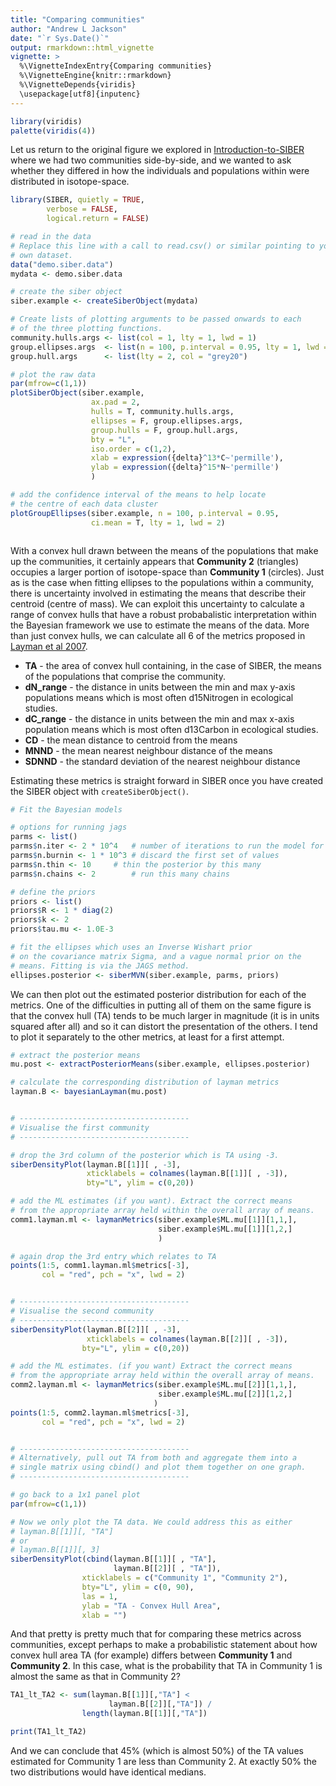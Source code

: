 ```yaml
---
title: "Comparing communities"
author: "Andrew L Jackson"
date: "`r Sys.Date()`"
output: rmarkdown::html_vignette
vignette: >
  %\VignetteIndexEntry{Comparing communities}
  %\VignetteEngine{knitr::rmarkdown}
  %\VignetteDepends{viridis}
  \usepackage[utf8]{inputenc}
---
```


```r
library(viridis)
palette(viridis(4))
```

Let us return to the original figure we explored in [Introduction-to-SIBER](Introduction-to-SIBER.html) where we had two communities side-by-side, and we wanted to ask whether they differed in how the individuals and populations within were distributed in isotope-space.


```r

library(SIBER, quietly = TRUE,
        verbose = FALSE,
        logical.return = FALSE)

# read in the data
# Replace this line with a call to read.csv() or similar pointing to your 
# own dataset.
data("demo.siber.data")
mydata <- demo.siber.data

# create the siber object
siber.example <- createSiberObject(mydata)

# Create lists of plotting arguments to be passed onwards to each 
# of the three plotting functions.
community.hulls.args <- list(col = 1, lty = 1, lwd = 1)
group.ellipses.args  <- list(n = 100, p.interval = 0.95, lty = 1, lwd = 2)
group.hull.args      <- list(lty = 2, col = "grey20")

# plot the raw data
par(mfrow=c(1,1))
plotSiberObject(siber.example,
                  ax.pad = 2, 
                  hulls = T, community.hulls.args, 
                  ellipses = F, group.ellipses.args,
                  group.hulls = F, group.hull.args,
                  bty = "L",
                  iso.order = c(1,2),
                  xlab = expression({delta}^13*C~'permille'),
                  ylab = expression({delta}^15*N~'permille')
                  )

# add the confidence interval of the means to help locate
# the centre of each data cluster
plotGroupEllipses(siber.example, n = 100, p.interval = 0.95,
                  ci.mean = T, lty = 1, lwd = 2)



```

With a convex hull drawn between the means of the populations that make up the communities, it certainly appears that __Community 2__ (triangles) occupies a larger portion of isotope-space than __Community 1__ (circles). Just as is the case when fitting ellipses to the populations within a community, there is uncertainty involved in estimating the means that describe their centroid (centre of mass). We can exploit this uncertainty to calculate a range of convex hulls that have a robust probabalistic interpretation within the Bayesian framework we use to estimate the means of the data. More than just convex hulls, we can calculate all 6 of the metrics proposed in [Layman et al 2007](https://scholar.google.com/citations?view_op=view_citation&hl=en&user=6yV_oeoAAAAJ&citation_for_view=6yV_oeoAAAAJ:u-x6o8ySG0sC). 

* __TA__ - the area of convex hull containing, in the case of SIBER, the means of the populations that comprise the community.
* __dN_range__ - the distance in units between the min and max y-axis populations means which is most often d15Nitrogen in ecological studies.
* __dC_range__ - the distance in units between the min and max x-axis population means which is most often d13Carbon in ecological studies.
* __CD__ - the mean distance to centroid from the means
* __MNND__ - the mean nearest neighbour distance of the means
* __SDNND__ - the standard deviation of the nearest neighbour distance

Estimating these metrics is straight forward in SIBER once you have created the SIBER object with `createSiberObject()`.

```r

# Fit the Bayesian models

# options for running jags
parms <- list()
parms$n.iter <- 2 * 10^4   # number of iterations to run the model for
parms$n.burnin <- 1 * 10^3 # discard the first set of values
parms$n.thin <- 10     # thin the posterior by this many
parms$n.chains <- 2        # run this many chains

# define the priors
priors <- list()
priors$R <- 1 * diag(2)
priors$k <- 2
priors$tau.mu <- 1.0E-3

# fit the ellipses which uses an Inverse Wishart prior
# on the covariance matrix Sigma, and a vague normal prior on the 
# means. Fitting is via the JAGS method.
ellipses.posterior <- siberMVN(siber.example, parms, priors)

```

We can then plot out the estimated posterior distribution for each of the metrics. One of the difficulties in putting all of them on the same figure is that the convex hull (TA) tends to be much larger in magnitude (it is in units squared after all) and so it can distort the presentation of the others. I tend to plot it separately to the other metrics, at least for a first attempt.

```r
# extract the posterior means
mu.post <- extractPosteriorMeans(siber.example, ellipses.posterior)

# calculate the corresponding distribution of layman metrics
layman.B <- bayesianLayman(mu.post)


# --------------------------------------
# Visualise the first community
# --------------------------------------

# drop the 3rd column of the posterior which is TA using -3.
siberDensityPlot(layman.B[[1]][ , -3], 
                 xticklabels = colnames(layman.B[[1]][ , -3]), 
                 bty="L", ylim = c(0,20))

# add the ML estimates (if you want). Extract the correct means 
# from the appropriate array held within the overall array of means.
comm1.layman.ml <- laymanMetrics(siber.example$ML.mu[[1]][1,1,],
                                 siber.example$ML.mu[[1]][1,2,]
                                 )

# again drop the 3rd entry which relates to TA
points(1:5, comm1.layman.ml$metrics[-3], 
       col = "red", pch = "x", lwd = 2)


# --------------------------------------
# Visualise the second community
# --------------------------------------
siberDensityPlot(layman.B[[2]][ , -3], 
                 xticklabels = colnames(layman.B[[2]][ , -3]), 
                bty="L", ylim = c(0,20))

# add the ML estimates. (if you want) Extract the correct means 
# from the appropriate array held within the overall array of means.
comm2.layman.ml <- laymanMetrics(siber.example$ML.mu[[2]][1,1,],
                                 siber.example$ML.mu[[2]][1,2,]
                                )
points(1:5, comm2.layman.ml$metrics[-3], 
       col = "red", pch = "x", lwd = 2)


# --------------------------------------
# Alternatively, pull out TA from both and aggregate them into a 
# single matrix using cbind() and plot them together on one graph.
# --------------------------------------

# go back to a 1x1 panel plot
par(mfrow=c(1,1))

# Now we only plot the TA data. We could address this as either
# layman.B[[1]][, "TA"]
# or
# layman.B[[1]][, 3]
siberDensityPlot(cbind(layman.B[[1]][ , "TA"], 
                       layman.B[[2]][ , "TA"]),
                xticklabels = c("Community 1", "Community 2"), 
                bty="L", ylim = c(0, 90),
                las = 1,
                ylab = "TA - Convex Hull Area",
                xlab = "")

```


And that pretty is pretty much that for comparing these metrics across communities, except perhaps to make a probabilistic statement about how convex hull area TA (for example) differs between __Community 1__ and __Community 2__. In this case, what is the probability that TA in Community 1 is almost the same as that in Community 2?

```r

TA1_lt_TA2 <- sum(layman.B[[1]][,"TA"] < 
                      layman.B[[2]][,"TA"]) / 
                length(layman.B[[1]][,"TA"])

print(TA1_lt_TA2)

```

And we can conclude that 45% (which is almost 50%) of the TA values estimated for Community 1 are less than Community 2. At exactly 50% the two distributions would have identical medians.




